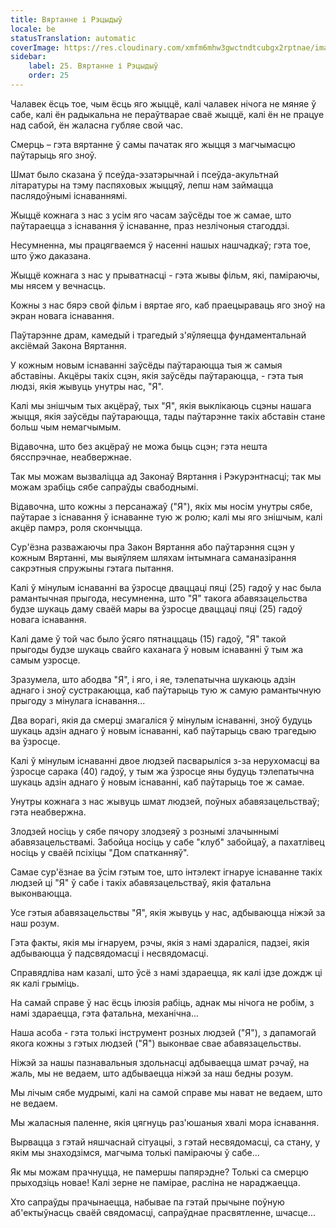 ```yaml
---
title: Вяртанне і Рэцыдыў
locale: be
statusTranslation: automatic
coverImage: https://res.cloudinary.com/xmfm6mhw3gwctndtcubgx2rptnae/image/upload/v1740468922/small_cover_tratado_de_psicologia_revolucionaria_a4c0dca4e0.webp
sidebar:
    label: 25. Вяртанне і Рэцыдыў
    order: 25
---
```

Чалавек ёсць тое, чым ёсць яго жыццё, калі чалавек нічога не мяняе ў сабе, калі ён радыкальна не пераўтварае сваё жыццё, калі ён не працуе над сабой, ён жаласна губляе свой час.

Смерць – гэта вяртанне ў самы пачатак яго жыцця з магчымасцю паўтарыць яго зноў.

Шмат было сказана ў псеўда-эзатэрычнай і псеўда-акультнай літаратуры на тэму паспяховых жыццяў, лепш нам займацца паслядоўнымі існаваннямі.

Жыццё кожнага з нас з усім яго часам заўсёды тое ж самае, што паўтараецца з існавання ў існаванне, праз незлічоныя стагоддзі.

Несумненна, мы працягваемся ў насенні нашых нашчадкаў; гэта тое, што ўжо даказана.

Жыццё кожнага з нас у прыватнасці - гэта жывы фільм, які, паміраючы, мы нясем у вечнасць.

Кожны з нас бярэ свой фільм і вяртае яго, каб праецыраваць яго зноў на экран новага існавання.

Паўтарэнне драм, камедый і трагедый з'яўляецца фундаментальнай аксіёмай Закона Вяртання.

У кожным новым існаванні заўсёды паўтараюцца тыя ж самыя абставіны. Акцёры такіх сцэн, якія заўсёды паўтараюцца, - гэта тыя людзі, якія жывуць унутры нас, "Я".

Калі мы знішчым тых акцёраў, тых "Я", якія выклікаюць сцэны нашага жыцця, якія заўсёды паўтараюцца, тады паўтарэнне такіх абставін стане больш чым немагчымым.

Відавочна, што без акцёраў не можа быць сцэн; гэта нешта бясспрэчнае, неабвержнае.

Так мы можам вызваліцца ад Законаў Вяртання і Рэкурэнтнасці; так мы можам зрабіць сябе сапраўды свабоднымі.

Відавочна, што кожны з персанажаў ("Я"), якіх мы носім унутры сябе, паўтарае з існавання ў існаванне тую ж ролю; калі мы яго знішчым, калі акцёр памрэ, роля скончыцца.

Сур'ёзна разважаючы пра Закон Вяртання або паўтарэння сцэн у кожным Вяртанні, мы выяўляем шляхам інтымнага саманазірання сакрэтныя спружыны гэтага пытання.

Калі ў мінулым існаванні ва ўзросце дваццаці пяці (25) гадоў у нас была рамантычная прыгода, несумненна, што "Я" такога абавязацельства будзе шукаць даму сваёй мары ва ўзросце дваццаці пяці (25) гадоў новага існавання.

Калі даме ў той час было ўсяго пятнаццаць (15) гадоў, "Я" такой прыгоды будзе шукаць свайго каханага ў новым існаванні ў тым жа самым узросце.

Зразумела, што абодва "Я", і яго, і яе, тэлепатычна шукаюць адзін аднаго і зноў сустракаюцца, каб паўтарыць тую ж самую рамантычную прыгоду з мінулага існавання...

Два ворагі, якія да смерці змагаліся ў мінулым існаванні, зноў будуць шукаць адзін аднаго ў новым існаванні, каб паўтарыць сваю трагедыю ва ўзросце.

Калі ў мінулым існаванні двое людзей пасварыліся з-за нерухомасці ва ўзросце сарака (40) гадоў, у тым жа ўзросце яны будуць тэлепатычна шукаць адзін аднаго ў новым існаванні, каб паўтарыць тое ж самае.

Унутры кожнага з нас жывуць шмат людзей, поўных абавязацельстваў; гэта неабвержна.

Злодзей носіць у сябе пячору злодзеяў з рознымі злачыннымі абавязацельствамі. Забойца носіць у сабе "клуб" забойцаў, а пахатлівец носіць у сваёй псіхіцы "Дом спатканняў".

Самае сур'ёзнае ва ўсім гэтым тое, што інтэлект ігнаруе існаванне такіх людзей ці "Я" ў сабе і такіх абавязацельстваў, якія фатальна выконваюцца.

Усе гэтыя абавязацельствы "Я", якія жывуць у нас, адбываюцца ніжэй за наш розум.

Гэта факты, якія мы ігнаруем, рэчы, якія з намі здараліся, падзеі, якія адбываюцца ў падсвядомасці і несвядомасці.

Справядліва нам казалі, што ўсё з намі здараецца, як калі ідзе дождж ці як калі грыміць.

На самай справе ў нас ёсць ілюзія рабіць, аднак мы нічога не робім, з намі здараецца, гэта фатальна, механічна...

Наша асоба - гэта толькі інструмент розных людзей ("Я"), з дапамогай якога кожны з гэтых людзей ("Я") выконвае свае абавязацельствы.

Ніжэй за нашы пазнавальныя здольнасці адбываецца шмат рэчаў, на жаль, мы не ведаем, што адбываецца ніжэй за наш бедны розум.

Мы лічым сябе мудрымі, калі на самой справе мы нават не ведаем, што не ведаем.

Мы жаласныя паленне, якія цягнуць раз'юшаныя хвалі мора існавання.

Вырвацца з гэтай няшчаснай сітуацыі, з гэтай несвядомасці, са стану, у якім мы знаходзімся, магчыма толькі паміраючы ў сабе...

Як мы можам прачнуцца, не памершы папярэдне? Толькі са смерцю прыходзіць новае! Калі зерне не памірае, расліна не нараджаецца.

Хто сапраўды прачынаецца, набывае па гэтай прычыне поўную аб'ектыўнасць сваёй свядомасці, сапраўднае прасвятленне, шчасце...

